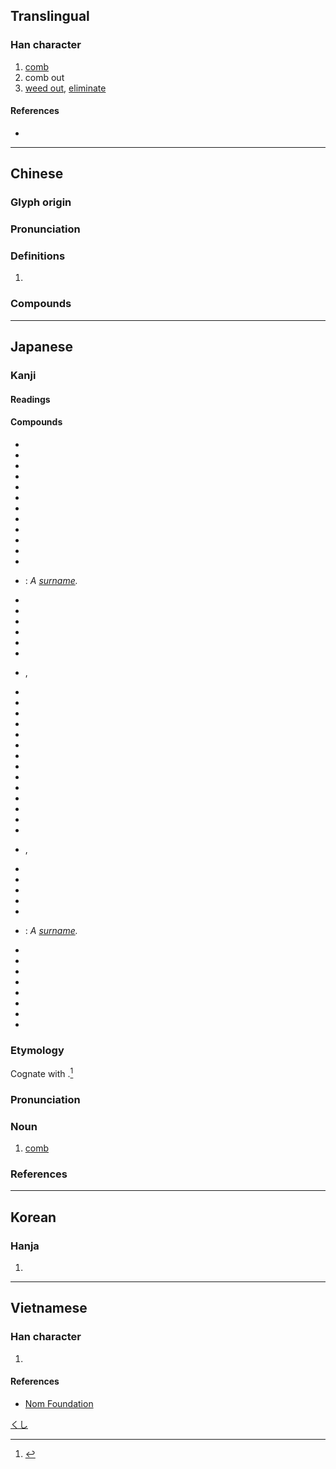 {{character info/new}}
{{also|栉}}
==Translingual==

===Han character===
{{Han char|rn=75|rad=木|as=15|sn=19|four=48927|canj=DHAL|ids=⿰木節}}

# [[comb]]
# comb out
# [[weed out]], [[eliminate]]

====References====
* {{Han ref|kx=0560.240|dkj=15817|dj=0949.210|hdz=21302.080|uh=6ADB|ud=27355|bh=C0CD|bd=49357}}

----

==Chinese==
{{zh-forms|s=栉}}

===Glyph origin===
{{Han etym}}

===Pronunciation===
{{zh-pron
|m=zhì
|c=zit3
|mn=qz,xm,zz:chit/qz,tw,xm,zz:sat
|mn_note=chit - literary; sat - vernacular
|mc=y
|oc=y
|ma=
|cat=n,v
}}

===Definitions===
{{zh-hanzi}}

# {{rfdef|lang=zh}}

===Compounds===
{{zh-der|不櫛進士|侍巾櫛|執巾櫛|巾櫛|櫛垢爬癢|櫛工|櫛櫛|櫛次鱗比|櫛比|櫛比鱗差|櫛比鱗次|櫛沐|櫛風沐雨|櫛髮工|沐雨櫛風|爬櫛|盥櫛|篦櫛|象櫛|風櫛雨沐|鱗次櫛比}}

----

==Japanese==

===Kanji===
{{ja-kanji|rs=木15}}

====Readings====
{{ja-readings|goon=[[しち]] (shichi)|kanon=[[しつ]] (shitsu)|kun=[[くし]] (kushi), [[くしけずる]] (kushikezuru)}}

====Compounds====
{{der-top|Compounds}}
* {{ja-r|朝日櫛|あさひぐし}}
* {{ja-r|粗櫛|あらぐし}}
* {{ja-r|馬櫛|うまぐし}}
* {{ja-r|於六櫛|おろくぐし}}
* {{ja-r|形見の櫛|かたみ の くし}}
* {{ja-r|櫛占|くしうら}}
* {{ja-r|櫛置き|くしおき}}
* {{ja-r|櫛押さえ|くしおさえ}}
* {{ja-r|櫛形|くしがた}}
* {{ja-r|櫛巾|くしきん}}
* {{ja-r|櫛水母|くしくらげ}}
* {{ja-r|櫛笥|くしげ}}
* {{ja-r|櫛田|^くしだ}}: ''A [[surname]].''
* {{ja-r|櫛道具|くしどうぐ}}
* {{ja-r|櫛の歯が欠けたよう|くし の は が かけた よう}}
* {{ja-r|櫛の歯の如し|くし の は の ごとし}}
* {{ja-r|櫛の歯を挽く|くし の は を ひく}}
* {{ja-r|櫛箱|くしばこ}}
* {{ja-r|櫛払い|くしはらい}}
* {{ja-r|櫛引き|くしひき}}, {{ja-r|櫛挽き|くしひき}}
* {{ja-r|櫛巻き|くしまき}}
* {{ja-r|櫛目|くしめ}}
* {{ja-r|源氏物語玉の小櫛|^げんじ ^ものがたり ^たま の ^おくじ}}
* {{ja-r|源内櫛|げんないぐし}}
* {{ja-r|挿し櫛|さしぐし}}
* {{ja-r|櫛比|しっぴ}}
* {{ja-r|櫛風沐雨|しっぷうもく.う}}
* {{ja-r|梳き櫛|すきぐし}}
* {{ja-r|月形櫛|つきがたぐし}}
* {{ja-r|筑紫櫛|つくしぐし}}
* {{ja-r|黄楊櫛|つげぐし}}
* {{ja-r|手櫛|てぐし}}
* {{ja-r|唐櫛|とうぐし}}
* {{ja-r|解き櫛|ときぐし}}
* {{ja-r|投げ櫛|なげぐし}}, {{ja-r|擲げ櫛|なげぐし}}
* {{ja-r|撫で付け櫛|なでつけぐし}}
* {{ja-r|二枚櫛|にまいぐし}}
* {{ja-r|塗り櫛|ぬりぐし}}
* {{ja-r|花櫛|はなぐし}}
* {{ja-r|額櫛|ひたいぐし}}
* {{ja-r|平櫛|^ひらくし}}: ''A [[surname]].''
* {{ja-r|鬢櫛|びんぐし}}
* {{ja-r|二つ櫛|ふたつぐし}}
* {{ja-r|法師の櫛貯え|ほうし の くしだくわえ}}
* {{ja-r|真櫛|まくし}}
* {{ja-r|水櫛|みずぐし}}
* {{ja-r|有櫛動物|ゆうしつどうぶつ}}
* {{ja-r|横櫛|よこぐし}}
* {{ja-r|別れの櫛|わかれ の くし}}
{{der-bottom}}

{{wikipedia|lang=ja}}
{{ja-kanjitab|くし|yomi=k}}

===Etymology===
Cognate with {{m|ja|串|tr=kushi||skewer}}.<ref name="DJS">{{R:Daijisen}}</ref>

===Pronunciation===
{{ja-pron|yomi=k|くし|acc=2|dev=1|acc_ref=DJR,NHK}}

===Noun===
{{ja-noun|くし}}

# [[comb]]

===References===
<references/>

[[Category:ja:Hair|くし]]

----

==Korean==

===Hanja===
{{ko-hanja|hangeul=즐|eumhun=|rv=jeul|mr=chŭl|y=cul}}

# {{defn|lang=ko|sort=木15}}

----

==Vietnamese==

===Han character===
{{vi-readings|rs=木15| hanviet = trất}}

# {{defn|lang=vi|sort=木15}}

====References====
*[http://nomfoundation.org/common/nom_details.php?codepoint=6adb Nom Foundation]